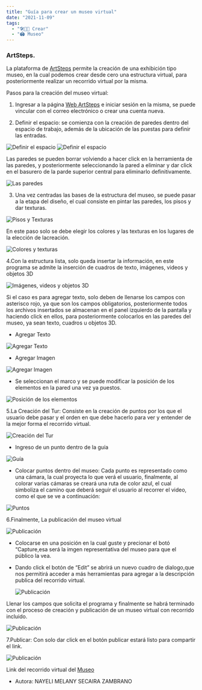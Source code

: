 ```yaml
---
title: "Guía para crear un museo virtual"
date: "2021-11-09"
tags:
  - "🛠️👨‍💻 Crear"
  - "🏟️ Museo"
---
```


### ArtSteps.

La plataforma de [ArtSteps](https://www.artsteps.com/) permite la creación de una exhibición tipo museo, en la cual podemos crear desde cero una estructura virtual, para posteriormente realizar un recorrido
virtual por la misma.

Pasos para la creación del museo virtual:

1.  Ingresar a la página [Web ArtSteps](https://www.artsteps.com/) e iniciar sesión en la misma, se puede vincular con el correo electrónico o crear una cuenta nueva.

2.  Definir el espacio: se comienza con la creación de paredes dentro del espacio de trabajo, además de la ubicación de las puestas para definir las entradas.

![ Definir el espacio](/images/paseo-virtual/1.png)
![ Definir el espacio](/images/paseo-virtual/2.png)

Las paredes se pueden borrar volviendo a hacer click en la herramienta de las paredes, y posteriormente seleccionando la pared a eliminar y dar click en el basurero de la parde superior central para eliminarlo definitivamente.

![ Las paredes](/images/paseo-virtual/3.png)

3.  Una vez centradas las bases de la estructura del museo, se puede pasar a la etapa del diseño, el cual consiste en pintar las paredes, los pisos y dar texturas.

![ Pisos y Texturas](/images/paseo-virtual/15.png)

En este paso solo se debe elegir los colores y las texturas en los lugares de la elección de lacreación.

![ Colores y texturas](/images/paseo-virtual/4.png)

4.Con la estructura lista, solo queda insertar la información, en este programa se admite la inserción de cuadros de texto, imágenes, videos y objetos 3D

![ Imágenes, videos y objetos 3D](/images/paseo-virtual/16.png)

Si el caso es para agregar texto, solo deben de llenarse los campos con asterisco rojo, ya que son los campos obligatorios, posteriormente todos los archivos insertados se almacenan en el panel izquierdo de la pantalla y haciendo click en ellos, para posteriormente colocarlos en las paredes del museo, ya sean texto, cuadros u objetos 3D.

- Agregar Texto

![ Agregar Texto](/images/paseo-virtual/5.png)

- Agregar Imagen

![ Agregar Imagen](/images/paseo-virtual/6.png)

- Se seleccionan el marco y se puede modificar la posición de los elementos en la pared una vez ya puestos.

![ Posición de los elementos](/images/paseo-virtual/7.png)

5.La Creación del Tur: Consiste en la creación de puntos por los que el usuario debe pasar y el orden en que debe hacerlo para ver y entender de la mejor forma el recorrido virtual.

![ Creación del Tur](/images/paseo-virtual/8.png)

- Ingreso de un punto dentro de la guía

![ Guía](/images/paseo-virtual/9.png)

- Colocar puntos dentro del museo: Cada punto es representado como una cámara, la cual proyecta lo que verá el usuario, finalmente, al colorar varias cámaras se creará una ruta de color azul, el cual simboliza el camino que deberá seguir el usuario al recorrer el video, como el que se ve a continuación:

![ Puntos](/images/paseo-virtual/10.png)

6.Finalmente, La publicación del museo virtual

![ Publicación](/images/paseo-virtual/11.png)

- Colocarse en una posición en la cual guste y precionar el botó “Capture,esa será la imgen representativa del museo para que el público la vea.

- Dando click el botón de “Edit” se abrirá un nuevo cuadro de dialogo,que nos permitirá acceder a más herramientas para agregar a la descripción publica del recorrido virtual.

  ![ Publicación](/images/paseo-virtual/12.png)

Llenar los campos que solicita el programa y finalmente se habrá terminado con el proceso de creación y publicación de un museo virtual con recorrido incluido.

![ Publicación](/images/paseo-virtual/13.png)

7.Publicar: Con solo dar click en el botón publicar estará listo para compartir el link.

![ Publicación](/images/paseo-virtual/14.png)

Link del recorrido virtual del [Museo](https://www.artsteps.com/view/6188358791dc3426dd0290bf/?currentUser)

- Autora: NAYELI MELANY SECAIRA ZAMBRANO

